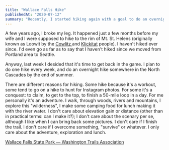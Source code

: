 ```yaml
---
title: "Wallace Falls Hike"
publishedAt: "2020-07-12"
summary: "Recently, I started hiking again with a goal to do an overnight hike in the North Cascades by the end of summer. Here's a bunch of photos from Wallace Falls trail."
---
```


A few years ago, I broke my leg. It happened just a few months before my wife and I were supposed to hike to the rim of Mt. St. Helens (originally known as Loowit by the [Cowlitz ](https://www.cowlitz.org/)and [Klickitat](https://en.wikipedia.org/wiki/Klickitat_people) people). I haven't hiked ever since. I'd even go as far as to say that I haven't hiked since we moved from Portland area to Seattle.

Anyway, last week I desided that it's time to get back in the game. I plan to do one hike every week, and do an overnight hike somewhere in the North Cascades by the end of summer.

There are different reasons for hiking. Some hike because it's a workout, some tend to go on a hike to hunt for Instagram photos. For some it's a conquest: to claim, to get to the top, to finish a 50-mile loop in a day. For me personally it's an adventure. I walk, through woods, rivers and mountains, I explore this "wilderness", I make some camping food for lunch making it with the river water. I don't care about elevation gain or distance (other than in practical terms: can I make it?); I don't care about the scenary per se, although I like when I can bring back some pictures. I don't care if I finish the trail. I don't care if I overcome something, "survive" or whatever. I only care about the adventure, exploration and lunch.

[Wallace Falls State Park — Washington Trails Association](https://www.wta.org/go-hiking/hikes/wallace-falls)

<ImageWithAlt alt="Wallace River" path="wallace-falls/78bcf907c6f2666aaf17c1fa3dfbe8315e817e99-2000x1500.jpg" />

<ImageWithAlt alt="A bridge on the trail" path="wallace-falls/b292425e86975bf788185454a9d18525de5f6347-1600x2134.jpg" />

<ImageWithAlt alt="Wallace river" path="wallace-falls/4eb9ef08b7d2cd4410dd869a07ed39cec7663edc-2000x2667.jpg" />

<ImageWithAlt alt="The trail is really rooty and rocky in places" path="wallace-falls/c823c2202984fbd7465030d3cb59a57b9013b2fc-2000x2667.jpg" />

<ImageWithAlt alt="North Fork of Wallace River" path="wallace-falls/9f987259a2acba0689882f5ec7171872381467f2-1600x2134.jpg" />

<ImageWithAlt alt="North Fork of Wallace River" path="wallace-falls/98532bbde2cd63205867f0315cfe05125c5a4ff4-2000x2667.jpg" />

<ImageWithAlt alt="From my lunch spot" path="wallace-falls/05fd0a5d53765a7f2af483f776ce9c9b1f956dbb-2000x1500.jpg" />

<ImageWithAlt alt="Lower Wallace falls (and Middle falls in the distance)" path="wallace-falls/86687c8f4907947a38edc397f92bb050bdf7ef23-2000x2667.jpg" />

<ImageWithAlt alt="Did I say rooty?" path="wallace-falls/ee4736c8df0e71622a1a5f39a22638f824a2c548-1600x2134.jpg" />

<ImageWithAlt alt="Lunch" path="wallace-falls/e26bb5dfcbc302ca762ef72087349e06e55d79e7-2000x2667.jpg" />
